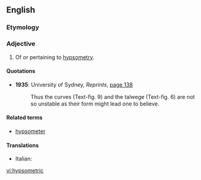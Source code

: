 ==English==

===Etymology===
{{suffix|hypsometry|ic}}

===Adjective===
{{en-adj|-}}

# Of or pertaining to [[hypsometry]].

====Quotations====
* '''1935''': University of Sydney, ''Reprints'', <span class="plainlinks">[http://books.google.co.uk/books?lr=lang_en&ei=Uza9SrndEJDWygSkvPnMDw&num=100&as_brr=0&as_drrb_is=q&as_minm_is=0&as_miny_is=&as_maxm_is=0&as_maxy_is=&id=ByzPAAAAMAAJ&dq=talwege&q=%22and+the+talwege%22#search_anchor page 138]</span>
*: Thus the {{citedterm|hypsometric}} curves (Text-ﬁg. 9) and the talwege (Text-ﬁg. 6) are not so unstable as their form might lead one to believe.

====Related terms====
* [[hypsometer]]

====Translations====
{{top}}
* Italian: {{t-|it|ipsometrico}}
{{mid}}

{{bottom}}

[[vi:hypsometric]]